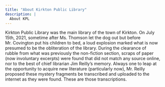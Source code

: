 ```yaml
---
title: "About Kirkton Public Library"
description: |
  About KPL
---
```


Kirkton Public Library was the main library of the town of Kirkton. On July 15th, 2021, sometime after Ms. Thomson let the dog out but before Mr. Covington put his children to bed, a loud explosion marked what is now presumed to be the obliteration of the library. During the clearance of rubble from what was previously the non-fiction section, scraps of paper (now involuntary excerpts) were found that did not match any source online, nor to the best of chief librarian Jim Reilly's memory. Always one to leap at the opportunity to acquire new literature (particularly now), Mr. Reilly proposed these mystery fragments be transcribed and uploaded to the internet as they were found. These are those transcriptions.